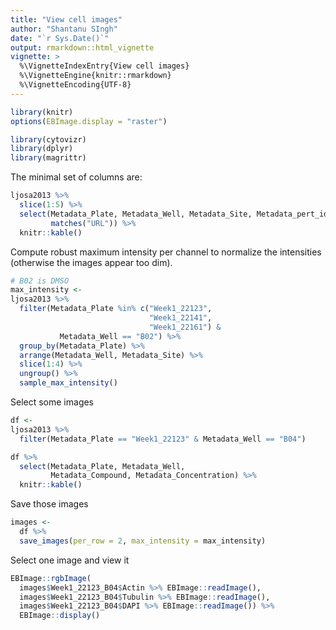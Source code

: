 ```yaml
---
title: "View cell images"
author: "Shantanu SIngh"
date: "`r Sys.Date()`"
output: rmarkdown::html_vignette
vignette: >
  %\VignetteIndexEntry{View cell images}
  %\VignetteEngine{knitr::rmarkdown}
  %\VignetteEncoding{UTF-8}
---
```



```r
library(knitr)
options(EBImage.display = "raster")
```


```r
library(cytovizr)
library(dplyr)
library(magrittr)

```


The minimal set of columns are:

```r
ljosa2013 %>%
  slice(1:5) %>%
  select(Metadata_Plate, Metadata_Well, Metadata_Site, Metadata_pert_id, 
         matches("URL")) %>%
  knitr::kable()

```

Compute robust maximum intensity per channel to normalize the intensities
(otherwise the images appear too dim).

```r
# B02 is DMSO
max_intensity <- 
ljosa2013 %>%
  filter(Metadata_Plate %in% c("Week1_22123", 
                               "Week1_22141", 
                               "Week1_22161") & 
           Metadata_Well == "B02") %>%
  group_by(Metadata_Plate) %>%
  arrange(Metadata_Well, Metadata_Site) %>%
  slice(1:4) %>%
  ungroup() %>% 
  sample_max_intensity()
```


Select some images

```r
df <-
ljosa2013 %>%
  filter(Metadata_Plate == "Week1_22123" & Metadata_Well == "B04") 

df %>% 
  select(Metadata_Plate, Metadata_Well, 
         Metadata_Compound, Metadata_Concentration) %>%
  knitr::kable()

```

Save those images

```r
images <- 
  df %>%
  save_images(per_row = 2, max_intensity = max_intensity)
```

Select one image and view it

```r
EBImage::rgbImage(
  images$Week1_22123_B04$Actin %>% EBImage::readImage(),
  images$Week1_22123_B04$Tubulin %>% EBImage::readImage(),
  images$Week1_22123_B04$DAPI %>% EBImage::readImage()) %>%
  EBImage::display()
```
